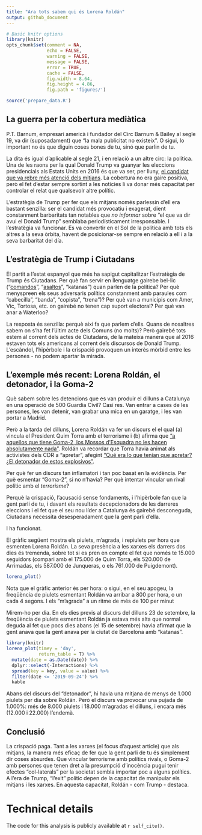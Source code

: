 ```yaml
---
title: "Ara tots sabem qui és Lorena Roldán"
output: github_document
---
```



```r
# Basic knitr options
library(knitr)
opts_chunk$set(comment = NA, 
               echo = FALSE, 
               warning = FALSE, 
               message = FALSE, 
               error = TRUE, 
               cache = FALSE,
               fig.width = 8.64,
               fig.height = 4.86,
               fig.path = 'figures/')
```

```r
source('prepare_data.R')
```

## La guerra per la cobertura mediàtica

P.T. Barnum, empresari americà i fundador del Circ Barnum & Bailey al segle 19, va dir (suposadament) que "la mala publicitat no existeix". O sigui, lo important no és que diguin coses bones de tu, sinó que parlin de tu.

La dita és igual d'aplicable al segle 21, i en relació a un altre circ: la política. Una de les raons per la qual Donald Trump va guanyar les eleccions presidencials als Estats Units en 2016 és que va ser, per lluny, [el candidat que va rebre més atenció dels mitjans](https://cyber.harvard.edu/publications/2017/08/mediacloud). La cobertura no era gaire positiva, però el fet d'estar sempre sortint a les notícies li va donar més capacitat per controlar el relat que qualsevolr altre polític. 

L'estratègia de Trump per fer que els mitjans només parlessin d'ell era bastant senzilla: ser el candidat més provocatiu i exagerat, dient constanment barbaritats tan notables que _no informar_ sobre "el que va dir avui el Donald Trump" semblaba periodísticament irresponsable. I l'estratègia va funcionar. Es va convertir en el Sol de la política amb tots els altres a la seva òrbita, havent de posicionar-se sempre en relació a ell i a la seva barbaritat del día.

## L'estratègia de Trump i Ciutadans

El partit a l'estat espanyol que més ha sapigut capitalitzar l'estratègia de Trump és Ciutadans. Per què fan servir en llenguatge gairebe bel-lic ("[comandos](https://twitter.com/joethebrew/status/1071506668897341440)", "[asaltos](https://twitter.com/joethebrew/status/1047759926129557504)", "katanas") quan parlen de la política? Per què menyspreen els seus adversaris polítics constanment amb paraules com "cabecilla", "banda", "copista", "trena")? Per què van a municipis com Amer, Vic, Tortosa, etc. on gairebé no tenen cap suport electoral? Per què van anar a Waterloo?

La resposta és senzilla: perquè així fa que parlem d'ells. Quans de nosaltres sabem on s'ha fet l'últim acte dels Comuns (no molts)? Però gairebé tots estem al corrent dels actes de Ciutadans, de la mateixa manera que al 2016 estaven tots els americans al corrent dels discursos de Donald Trump. L’escàndol, l'hipèrbole i la crispació provoquen un interès mòrbid entre les persones - no podem apartar la mirada.

## L'exemple més recent: Lorena Roldán, el detonador, i la Goma-2

Què sabem sobre les detencions que es van produir el dilluns a Catalunya en una operació de 500 Guardia Civil? Casi res. Van entrar a cases de les persones, les van detenir, van grabar una mica en un garatge, i les van portar a Madrid.

Però a la tarda del dilluns, Lorena Roldán va fer un discurs el el qual (a) vincula el President Quim Torra amb el terrorisme i (b) afirma que ["a aquellos que tiene Goma-2, los Mossos d'Esquadra no les hacen absolutamente nada"](https://twitter.com/Mr_floG/status/1176104800997564416). Roldán va recordar que Torra havia animat als activistes dels CDR a "apretar", afegint ["Qué era lo que tenían que apretar? ¿El detonador de estos explosivos"](https://www.eldiario.es/politica/MINUTO-POLITICO-Errejon-Madrid-precampana_13_945385453_32867.html).

Per què fer un discurs tan inflamatori i tan poc basat en la evidència. Per què esmentar "Goma-2", si no n'havia? Per què intentar vincular un rival polític amb el _terrorisme_?

Perquè la crispació, l'acusació sense fondaments, i l'hipèrbole fan que la gent parli de tu, i davant els resultats decepcionadors de les darreres eleccions i el fet que el seu nou líder a Catalunya és gairebé desconeguda, Ciutadans necessita desesperadament que la gent parli d'ella.

I ha funcionat.

El gràfic següent mostra els piulets, m'agrada, i repiulets per hora que esmenten Lorena Roldán. La seva presència a les xarxes els darrers dos dies és tremenda, sobre tot si es pren en compte el fet que només te 15.000 seguidors (compari amb el 175.000 de Quim Torra, els 520.000 de Arrimadas, els 587.000 de Junqueras, o els 761.000 de Puigdemont).

```r
lorena_plot()
```

Nota que el gràfic anterior és per hora: o sigui, en el seu apogeu, la freqüència de piulets esmentant Roldán va arribar a 800 per hora, o un cada 4 segons. I els "m'agrada" a un ritme de més de 100 per minut

Mirem-ho per dia. En els dies previs al discurs del dilluns 23 de setembre, la freqüència de piulets esmentant Roldán ja estava més alta que normal deguda al fet que pocs dies abans (el 15 de setembre) havia afirmat que la gent anava que la gent anava per la ciutat de Barcelona amb "katanas".

```r
library(knitr)
lorena_plot(timey = 'day',
            return_table = T) %>%
  mutate(date = as.Date(date)) %>%
  dplyr::select(-Interactions) %>%
  spread(key = key, value = value) %>%
  filter(date <= '2019-09-24') %>%
  kable
```

Abans del discurs del "detonador", hi havia una mitjana de menys de 1.000 piulets per dia sobre Roldán. Però el discurs va provocar una pujada de 1.000%: més de 8.000 piulets i 18.000 m'agradas el dilluns, i encara més (12.000 i 22.000) l'endemà.

## Conclusió

La crispació paga. Tant a les xarxes (el focus d'aquest article) que als mitjans, la manera més eficaç de fer que la gent parli de tu és simplement dir coses absurdes. Que vincular terrorisme amb polítics rivals, o Goma-2 amb persones que tenen dret a la presumpció d'inocència pugui tenir efectes "col-laterals" per la societat sembla importar poc a alguns polítics. A  l'era de Trump, "l'exit" polític depen de la capacitat de manipular els mitjans i les xarxes. En aquesta capacitat, Roldán - com Trump - destaca.



# Technical details

The code for this analysis is publicly available at `r self_cite()`.